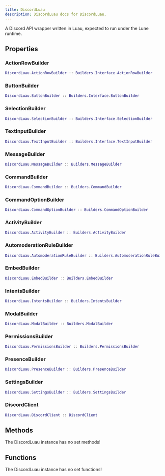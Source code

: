 ```yaml
---
title: DiscordLuau
description: DiscordLuau docs for DiscordLuau.
---
```

[//]: # (This file was automatically compiled through the Generator luau code under this repository)
[//]: # (if you want to edit the documentation of discord-luau, please write changes)
[//]: # (to the discord-luau repository itself, we extract the comments from discord-luau and translate)
[//]: # (them into markdown files that Nextra can interpret!)

[//]: # (----- DOCUMENT IMPORTS ----- )


[//]: # (----- DOCUMENT DESCRIPTION ----- )

A Discord API wrapper written in Luau, expected to run under the Lune runtime.

[//]: # (----- DOCUMENT PROPERTIES ----- )

## Properties

### ActionRowBuilder

 ```lua
 DiscordLuau.ActionRowBuilder :: Builders.Interface.ActionRowBuilder
```

### ButtonBuilder

 ```lua
 DiscordLuau.ButtonBuilder :: Builders.Interface.ButtonBuilder
```

### SelectionBuilder

 ```lua
 DiscordLuau.SelectionBuilder :: Builders.Interface.SelectionBuilder
```

### TextInputBuilder

 ```lua
 DiscordLuau.TextInputBuilder :: Builders.Interface.TextInputBuilder
```

### MessageBuilder

 ```lua
 DiscordLuau.MessageBuilder :: Builders.MessageBuilder
```

### CommandBuilder

 ```lua
 DiscordLuau.CommandBuilder :: Builders.CommandBuilder
```

### CommandOptionBuilder

 ```lua
 DiscordLuau.CommandOptionBuilder :: Builders.CommandOptionBuilder
```

### ActivityBuilder

 ```lua
 DiscordLuau.ActivityBuilder :: Builders.ActivityBuilder
```

### AutomoderationRuleBuilder

 ```lua
 DiscordLuau.AutomoderationRuleBuilder :: Builders.AutomoderationRuleBuilder
```

### EmbedBuilder

 ```lua
 DiscordLuau.EmbedBuilder :: Builders.EmbedBuilder
```

### IntentsBuilder

 ```lua
 DiscordLuau.IntentsBuilder :: Builders.IntentsBuilder
```

### ModalBuilder

 ```lua
 DiscordLuau.ModalBuilder :: Builders.ModalBuilder
```

### PermissionsBuilder

 ```lua
 DiscordLuau.PermissionsBuilder :: Builders.PermissionsBuilder
```

### PresenceBuilder

 ```lua
 DiscordLuau.PresenceBuilder :: Builders.PresenceBuilder
```

### SettingsBuilder

 ```lua
 DiscordLuau.SettingsBuilder :: Builders.SettingsBuilder
```

### DiscordClient

 ```lua
 DiscordLuau.DiscordClient :: DiscordClient
```


[//]: # (----- DOCUMENT METHODS ----- )

## Methods

The DiscordLuau instance has no set methods!

[//]: # (----- DOCUMENT FUNCTIONS ----- )

## Functions

The DiscordLuau instance has no set functions!

